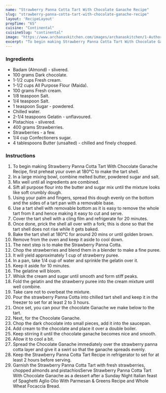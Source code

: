 ---
name: "Strawberry Panna Cotta Tart With Chocolate Ganache Recipe"
slug: "strawberry-panna-cotta-tart-with-chocolate-ganache-recipe"
layout: 'RecipeLayout'
prepTime: "65"
cuisine: "Continental"
cuisineSlug: "continental"
image: "https://www.archanaskitchen.com/images/archanaskitchen/1-Author/navneet289-gmail.com/Strawberry_Pannacotta_Tart_with_Chocolate_Ganache_1600.jpg"
excerpt: "To begin making Strawberry Panna Cotta Tart With Chocolate Ganache Recipe, first preheat your oven at 180°C to make the tart shell"
---

### Ingredients

- Badam (Almond) - slivered.
- 100 grams Dark chocolate.
- 1-1/2 cups Fresh cream.
- 1-1/2 cups All Purpose Flour (Maida).
- 100 grams Fresh cream.
- 1/8 teaspoon Salt.
- 1/4 teaspoon Salt.
- 1 teaspoon Sugar - powdered.
- Chilled water.
- 2-1/4 teaspoons Gelatin - unflavoured.
- Pistachios - slivered.
- 400 grams Strawberries.
- Strawberries - a few.
- 1/4 cup Confectioners sugar.
- 4 tablespoons Butter (unsalted) - chilled and finely chopped.

### Instructions

1. To begin making Strawberry Panna Cotta Tart With Chocolate Ganache Recipe, first preheat your oven at 180°C to make the tart shell.
1. In a large mixing bowl, combine melted butter, powdered sugar and salt.
1. Mix well until all ingredients are combined.
1. Sift all purpose flour into the butter and sugar mix until the mixture looks like soft crumbly dough.
1. Using your palm and fingers, spread this dough evenly on the bottom and the sides of a tart pan with a removable base.
1. Use a tart shell with removable bottom as it is easy to remove the whole tart from it and hence making it easy to cut and serve.
1. Cover the tart shell with a cling film and refrigerate for 20 minutes.
1. Once done, prick the shell all over with a fork; this is done so that the tart shell does not rise while it gets baked.
1. Bake the tart shell at 180°C for around 20 mins or until golden brown.
1. Remove from the oven and keep it aside to cool down.
1. The next step is to make the Strawberry Panna Cotta.
1. Chop the strawberries and blend them in a blender to make a fine puree.
1. It will yield approximately 1 cup of strawberry puree.
1. In a pan, take 1/4 cup of water and sprinkle the gelatin over it.
1. Keep it aside for 10 minutes.
1. The gelatine will bloom.
1. Whisk the cream and sugar until smooth and form stiff peaks.
1. Fold the gelatin and the strawberry puree into the cream mixture until well combine.
1. Take care not to overbeat the mixture.
1. Pour the strawberry Panna Cotta into chilled tart shell and keep it in the freezer to set for at least 2 to 3 hours.
1. Once set, you can pour the chocolate Ganache we make below to the tart.
1. Next, for the Chocolate Ganache.
1. Chop the dark chocolate into small pieces, add it into the saucepan.
1. Add cream to the chocolate and place it over a double boiler.
1. Keep stirring it until the chocolate ganache becomes nice and smooth.
1. Allow it to cool a bit.
1. Spread the Chocolate Ganache immediately over the strawberry panna cotta layer and give it a swirl so that the ganache spreads evenly.
1. Keep the Strawberry Panna Cotta Tart Recipe in refrigerator to set for at least 2 hours before serving.
1. Garnish the Strawberry Panna Cotta Tart with fresh strawberries, chopped almonds and pistachiosServe Strawberry Panna Cotta Tart With Chocolate Ganache as a dessert after a Sunday Night Italian feast of Spaghetti Aglio Olio With Parmesan & Greens Recipe and Whole Wheat Focaccia Bread.
